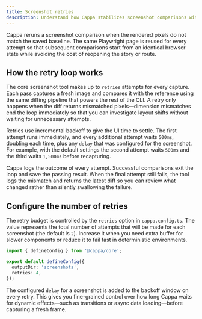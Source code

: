 ```yaml
---
title: Screenshot retries
description: Understand how Cappa stabilizes screenshot comparisons with incremental retries and configurable timing.
---
```


Cappa reruns a screenshot comparison when the rendered pixels do not match the saved baseline. The
same Playwright page is reused for every attempt so that subsequent comparisons start from an
identical browser state while avoiding the cost of reopening the story or route.

## How the retry loop works

The core screenshot tool makes up to `retries` attempts for every capture. Each pass captures a fresh
image and compares it with the reference using the same diffing pipeline that powers the rest of the
CLI. A retry only happens when the diff returns mismatched pixels—dimension mismatches end the loop
immediately so that you can investigate layout shifts without waiting for unnecessary attempts.

Retries use incremental backoff to give the UI time to settle. The first attempt runs immediately,
and every additional attempt waits `500ms`, doubling each time, plus any `delay` that was configured
for the screenshot. For example, with the default settings the second attempt waits `500ms` and the
third waits `1,500ms` before recapturing.

Cappa logs the outcome of every attempt. Successful comparisons exit the loop and save the passing
result. When the final attempt still fails, the tool logs the mismatch and returns the latest diff so
you can review what changed rather than silently swallowing the failure.

## Configure the number of retries

The retry budget is controlled by the `retries` option in `cappa.config.ts`. The value represents the
total number of attempts that will be made for each screenshot (the default is `2`). Increase it when
you need extra buffer for slower components or reduce it to fail fast in deterministic environments.

```ts
import { defineConfig } from '@cappa/core';

export default defineConfig({
  outputDir: 'screenshots',
  retries: 4,
});
```

The configured `delay` for a screenshot is added to the backoff window on every retry. This gives you
fine-grained control over how long Cappa waits for dynamic effects—such as transitions or async data
loading—before capturing a fresh frame.
